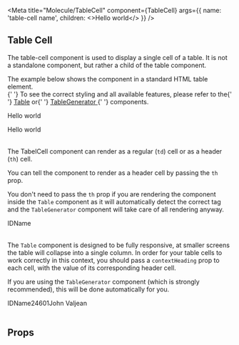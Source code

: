
<Meta
  title="Molecule/TableCell"
  component={TableCell}
  args={{
    name: 'table-cell name',
    children: <>Hello world</>
  }}
/>


## Table Cell

The table-cell component is used to display a single cell of a table. It is not a standalone component, but rather a child of the table component.

<Tip type="warning">
  The example below shows the component in a standard HTML table element. <br />{' '}
  To see the correct styling and all available features, please refer to the{' '}
  <a href="?path=/docs/molecule-table--default-story">Table</a> or{' '}
  <a href="?path=/docs/organism-tablegenerator--default-story">
    TableGenerator
  </a>{' '}
  components.
</Tip>

<Canvas withSource="open">
  <Story name="Default">
    <table>
      <tbody>
        <tr>
          <TableCell>
            <p>Hello world</p>
          </TableCell>
          <TableCell>
            <p>Hello world</p>
          </TableCell>
        </tr>
      </tbody>
    </table>
  </Story>
</Canvas>

The TabelCell component can render as a regular (`td`) cell or as a header (`th`) cell.

You can tell the component to render as a header cell by passing the `th` prop.

You don't need to pass the `th` prop if you are rendering the component
inside the `Table` component as it will automatically detect the correct tag and the `TableGenerator`
component will take care of all rendering anyway.

<Canvas withSource="open">
  <Story name="Render as TH">
    <table>
      <thead>
        <tr>
          <TableCell th>ID</TableCell>
          <TableCell th>Name</TableCell>
        </tr>
      </thead>
    </table>
  </Story>
</Canvas>

The `Table` component is designed to be fully responsive, at smaller screens
the table will collapse into a single column. In order for your table cells
to work correctly in this context, you should pass a `contextHeading` prop
to each cell, with the value of its corresponding header cell.

If you are using the `TableGenerator` component (which is strongly recommended),
this will be done automatically for you.

<Canvas withSource="open">
  <Story name="Using context heading">
    <table>
      <thead>
        <tr>
          <TableCell th>ID</TableCell>
          <TableCell th>Name</TableCell>
        </tr>
      </thead>
      <tbody>
        <tr>
          <TableCell contextHeading="ID">24601</TableCell>
          <TableCell contextHeading="Name">John Valjean</TableCell>
        </tr>
      </tbody>
    </table>
  </Story>
</Canvas>

## Props

<ArgsTable of={TableCell} />
